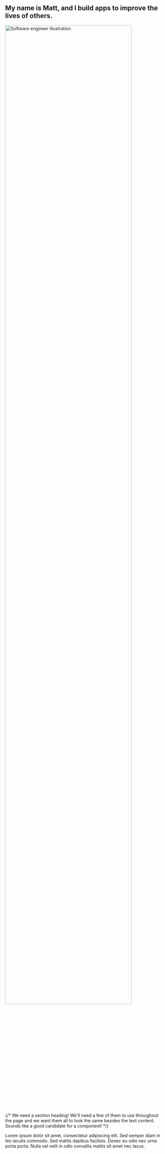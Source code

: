 <main id="Home">
  <section id="landing">
    <h1 className="headline">
      My name is <span>Matt</span>, and I build apps to improve the lives
      of others.
    </h1>
    <img
      alt="Software engineer illustration"
      src="/assets/software_engineer.svg"
      width="90%"
    />
    <article className="about-me">
      {/*
        We need a section heading! We'll need a few of them to use 
        throughout the page and we want them all to look the same 
        besides the text content. Sounds like a good candidate for 
        a component!
      */}
      <p>
        Lorem ipsum dolor sit amet, consectetur adipiscing elit. Sed
        semper diam in leo iaculis commodo. Sed mattis dapibus facilisis.
        Donec eu odio nec urna porta porta. Nulla vel velit in odio
        convallis mattis sit amet nec lacus.
      </p>
    </article>
  </section>
</main>